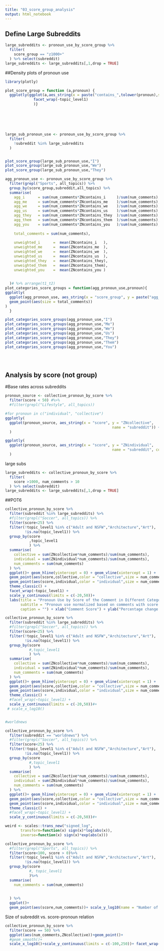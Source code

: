 ```yaml
---
title: "03_score_group_analysis"
output: html_notebook
---
```

## Define Large Subreddits

```r
large_subreddits <- pronoun_use_by_score_group %>%
  filter(
    score_group == "z1000+"
  ) %>% select(subreddit)
large_subreddits <- large_subreddits[,1,drop = TRUE]


```


##Density plots of pronoun use

```r
library(plotly)

plot_score_group = function (a,pronoun) {
  ggplotly(ggplot(a,aes_string(x = paste("contains_",tolower(pronoun),sep=""),color = "score_group")) + geom_density()+
             facet_wrap(~topic_level1)
             )}






large_sub_pronoun_use <- pronoun_use_by_score_group %>%
  filter(
    !subreddit %in% large_subreddits
  ) 


plot_score_group(large_sub_pronoun_use,"I") 
plot_score_group(large_sub_pronoun_use,"We") 
plot_score_group(large_sub_pronoun_use,"They")


```

```r



agg_pronoun_use <- pronoun_use_by_score_group %>%
  filter(grepl("Sports", all_topics)) %>%
  group_by(score_group,subreddit,all_topics) %>%
  summarise(
    agg_i      = sum(num_comments*ZNcontains_i     )/sum(num_comments),
    agg_me     = sum(num_comments*ZNcontains_me    )/sum(num_comments),
    agg_we     = sum(num_comments*ZNcontains_we    )/sum(num_comments),
    agg_us     = sum(num_comments*ZNcontains_us    )/sum(num_comments),
    agg_they   = sum(num_comments*ZNcontains_they  )/sum(num_comments),
    agg_them   = sum(num_comments*ZNcontains_them  )/sum(num_comments),
    agg_you    = sum(num_comments*ZNcontains_you   )/sum(num_comments),
    
    total_comments = sum(num_comments),
    
    unweighted_i      =  mean(ZNcontains_i   ),
    unweighted_me     =  mean(ZNcontains_me  ),
    unweighted_we     =  mean(ZNcontains_we  ),
    unweighted_us     =  mean(ZNcontains_us  ),
    unweighted_they   =  mean(ZNcontains_they),
    unweighted_them   =  mean(ZNcontains_them),
    unweighted_you    =  mean(ZNcontains_you )
            
    
  )# %>% arrange(t1_t2) 
plot_categories_score_groups = function(agg_pronoun_use,pronoun){
ggplotly(
  ggplot(agg_pronoun_use, aes_string(x = "score_group", y = paste("agg_",tolower(pronoun),sep=""), name = "subreddit", color = "all_topics")) +
  geom_point(aes(size = total_comments))
)
  }

plot_categories_score_groups(agg_pronoun_use,"I")
plot_categories_score_groups(agg_pronoun_use,"Me")
plot_categories_score_groups(agg_pronoun_use,"We")
plot_categories_score_groups(agg_pronoun_use,"Us")
plot_categories_score_groups(agg_pronoun_use,"They")
plot_categories_score_groups(agg_pronoun_use,"Them")
plot_categories_score_groups(agg_pronoun_use,"You")





```



## Analysis by score (not group)

#Base rates across subreddits


```r
pronoun_source <- collective_pronoun_by_score %>%
  filter(score < 50) #%>%
  #filter(grepl("Lifestyle", all_topics)) 

#for pronoun in c("individual", "collective")
ggplotly(
  ggplot(pronoun_source, aes_string(x = "score", y = "ZNcollective",
                                                 name = "subreddit")) + geom_smooth(aes(size = num_comments))
  )

ggplotly(
  ggplot(pronoun_source, aes_string(x = "score", y = "ZNindividual",
                                                 name = "subreddit", color = "all_topics")) + geom_smooth(aes(size = num_comments))
  )
```

large subs

```r
large_subreddits <- collective_pronoun_by_score %>%
  filter(
    score >1000, num_comments > 10
  ) %>% select(subreddit)
large_subreddits <- large_subreddits[,1,drop = TRUE]

```


##POT6
```r
collective_pronoun_by_score %>%
  filter(subreddit %in% large_subreddits) %>%
  #filter(grepl("Soccer", all_topics)) %>%
  filter(score<25) %>%
  filter(!topic_level1 %in% c("Adult and NSFW","Architecture","Art"),
         !is.na(topic_level1)) %>%
  group_by(score
           ,topic_level1
           ) %>%
  summarise(
    collective = sum(ZNcollective*num_comments)/sum(num_comments),
    individual = sum(ZNindividual*num_comments)/sum(num_comments),
    num_comments = sum(num_comments)
  ) %>% 
  ggplot()+ geom_hline(yintercept = 0) + geom_vline(xintercept = 1) +
  geom_point(aes(score,collective,color = "collective",size = num_comments))+
  geom_point(aes(score,individual,color = "individual",size = num_comments))+
  theme_classic() +
  facet_wrap(~topic_level1) +
  scale_y_continuous(limits = c(-20,50))+
  labs(title = "Pronoun Use by Score of the Comment in Different Categories of Subreddits" ,
       subtitle = "Pronoun use normalized based on comments with score 1",
       caption = "") + xlab("Comment Score") + ylab("Percentage change in the proportion of comments with pronoun\n (compared to comments with score 1)") 

collective_pronoun_by_score %>%
  filter(subreddit %in% large_subreddits) %>%
  #filter(grepl("Soccer", all_topics)) %>%
  filter(score<25) %>%
  filter(!topic_level1 %in% c("Adult and NSFW","Architecture","Art"),
         !is.na(topic_level1)) %>%
  group_by(score
           #,topic_level1
           ) %>%
  summarise(
    collective = sum(ZNcollective*num_comments)/sum(num_comments),
    individual = sum(ZNindividual*num_comments)/sum(num_comments),
    num_comments = sum(num_comments)
  ) %>% 
  ggplot()+ geom_hline(yintercept = 0) + geom_vline(xintercept = 1) +
  geom_point(aes(score,collective,color = "collective",size = num_comments))+
  geom_point(aes(score,individual,color = "individual",size = num_comments))+
  theme_classic() +
  #facet_wrap(~topic_level1) +
  scale_y_continuous(limits = c(-20,50))#+
 # scale_x_log10()


#worldnews

collective_pronoun_by_score %>%
  filter(subreddit == "worldnews") %>%
  #filter(grepl("Soccer", all_topics)) %>%
  filter(score<25) %>%
  filter(!topic_level1 %in% c("Adult and NSFW","Architecture","Art"),
         !is.na(topic_level1)) %>%
  group_by(score
           #,topic_level1
           ) %>%
  summarise(
    collective = sum(ZNcollective*num_comments)/sum(num_comments),
    individual = sum(ZNindividual*num_comments)/sum(num_comments),
    num_comments = sum(num_comments)
  ) %>% 
  ggplot()+ geom_hline(yintercept = 0) + geom_vline(xintercept = 1) +
  geom_point(aes(score,collective,color = "collective",size = num_comments))+
  geom_point(aes(score,individual,color = "individual",size = num_comments))+
  theme_classic() +
  #facet_wrap(~topic_level1) +
  scale_y_continuous(limits = c(-20,50))#+
```

```r
weird <- scales::trans_new("signed_log",
       transform=function(x) sign(x)*log(abs(x)),
       inverse=function(x) sign(x)*exp(abs(x)))

collective_pronoun_by_score %>%
  #filter(grepl("Sports", all_topics)) %>%
  filter(score<100, score > 0)%>%
  filter(!topic_level1 %in% c("Adult and NSFW","Architecture","Art"),
         !is.na(topic_level1)) %>%
  group_by(score
           #, topic_level1
           )%>%
  summarise(
    num_comments = sum(num_comments)
    
    
  ) %>%
  ggplot()+ 
  geom_point(aes(score,num_comments))+ scale_y_log10(name = "Number of comments per score (log10 scale)" ,breaks = c(1000000,10000000,100000000,1000000000),labels = scales::comma)+ scale_x_continuous(trans = weird, name = "Score (log10 scale)",breaks = c(1,5,10,25,50,75,100),labels = scales::comma) + theme_linedraw()
```
Size of subreddit vs. score-pronoun relation

```r

collective_pronoun_by_score %>%
  filter(score == 50) %>%
  ggplot(aes(num_comments,ZNcollective))+geom_point()+
  #geom_smooth()+
  scale_x_log10()+scale_y_continuous(limits = c(-100,250))+ facet_wrap(~ topic_level1)
```

